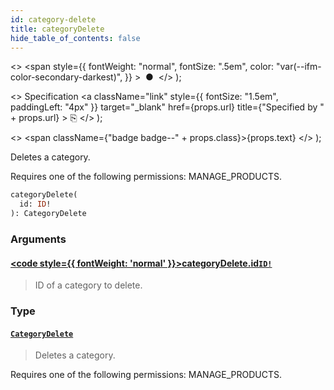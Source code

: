 ```yaml
---
id: category-delete
title: categoryDelete
hide_table_of_contents: false
---
```


  <>
    <span
      style={{
        fontWeight: "normal",
        fontSize: ".5em",
        color: "var(--ifm-color-secondary-darkest)",
      }}
    >
      &nbsp;●&nbsp;
    </span>
  </>
);

  <>
    Specification
    <a
      className="link"
      style={{ fontSize: "1.5em", paddingLeft: "4px" }}
      target="\_blank"
      href={props.url}
      title={"Specified by " + props.url}
    >
      ⎘
    </a>
  </>
);

  <>
    <span className={"badge badge--" + props.class}>{props.text}</span>
  </>
);

Deletes a category.

Requires one of the following permissions: MANAGE_PRODUCTS.

```graphql
categoryDelete(
  id: ID!
): CategoryDelete
```

### Arguments

#### [<code style={{ fontWeight: 'normal' }}>categoryDelete.<b>id</b></code>](#)<Bullet />[`ID!`](../../../api-reference/miscellaneous/scalars/id) <Badge class="secondary" text="non-null"/> <Badge class="secondary" text="scalar"/> <Badge class="secondary" text="miscellaneous"/>

> ID of a category to delete.

### Type

#### [`CategoryDelete`](../../../api-reference/products/objects/category-delete) <Badge class="secondary" text="object"/> <Badge class="secondary" text="products"/>

> Deletes a category.

Requires one of the following permissions: MANAGE_PRODUCTS.

>
